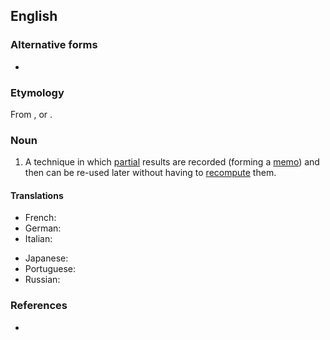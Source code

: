 ==English==

===Alternative forms===
* {{l|en|memoisation}}

===Etymology===
From {{suffix|en|memoize|ation}}, or {{suffix|en|memo|ization}}.

===Noun===
{{en-noun|-}}

# {{lb|en|computer science}} A technique in which [[partial]] results are recorded (forming a [[memo]]) and then can be re-used later without having to [[recompute]] them.

====Translations====
{{trans-top}}
* French: {{t+|fr|mémoization|f}}
* German: {{t|de|Memoisation|f}}
* Italian: {{t|it|memoizzazione|f}}
{{trans-mid}}
* Japanese: {{t|ja|メモ化|tr=memoka|sc=Jpan}}
* Portuguese: {{t|pt|memoização|f}}
* Russian: {{t|ru|мемоизация|f}}
{{trans-bottom}}

===References===
* {{pedia}}